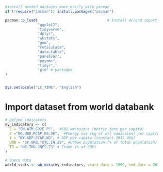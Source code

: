 
```r
#install needed packages more easily with pacman
if (!require("pacman")) install.packages("pacman")

pacman::p_load(                                # Install or/and import libraries.
               "ggplot2",
               "tidyverse",
               "dplyr",
               "wbstats",
               "gmm",
               "reticulate",
               "data.table",
               "panelvar",
               "pdynmc",
               "tidyr",
               "plm" # packages
)


Sys.setlocale("LC_TIME", "English")

```

# Import  dataset from world databank

```r
# Define indicators
my_indicators <- c(                         
  C = "EN.ATM.CO2E.PC",  #CO2 emissions (metric tons per capita)
  E ="EG.USE.PCAP.KG.OE",  #Energy use (kg of oil equivalent per capita)
  Y = "NY.GDP.PCAP.KD", # GDP per capita (constant 2015 US$)
  URB = "SP.URB.TOTL.IN.ZS", #Urban population (% of total population)
  TR = "NE.TRD.GNFS.ZS" # Trade (% of GDP)
)

# Query data
world_stats <- wb_data(my_indicators, start_date = 1990, end_date = 2012) 

```
